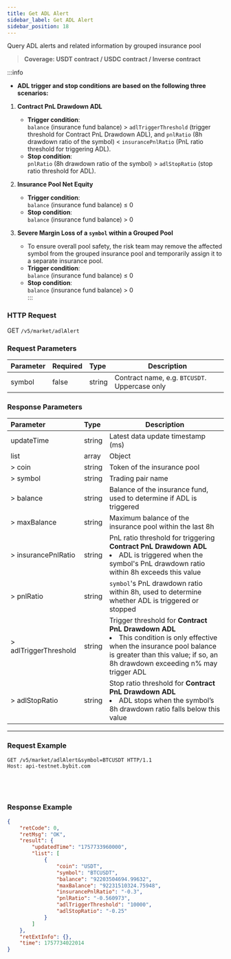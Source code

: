 ```yaml
---
title: Get ADL Alert
sidebar_label: Get ADL Alert
sidebar_position: 18
---
```


Query ADL alerts and related information by grouped insurance pool  
> **Coverage: USDT contract / USDC contract / Inverse contract**

:::info
- **ADL trigger and stop conditions are based on the following three scenarios:**

1. **Contract PnL Drawdown ADL**  
   - **Trigger condition**:  
     `balance` (insurance fund balance) > `adlTriggerThreshold` (trigger threshold for Contract PnL Drawdown ADL), and `pnlRatio` (8h drawdown ratio of the symbol) < `insurancePnlRatio` (PnL ratio threshold for triggering ADL).  
   - **Stop condition**:  
     `pnlRatio` (8h drawdown ratio of the symbol) > `adlStopRatio` (stop ratio threshold for ADL).  

2. **Insurance Pool Net Equity**  
   - **Trigger condition**:  
     `balance` (insurance fund balance) ≤ 0  
   - **Stop condition**:  
     `balance` (insurance fund balance) > 0  

3. **Severe Margin Loss of a `symbol` within a Grouped Pool**  
   - To ensure overall pool safety, the risk team may remove the affected symbol from the grouped insurance pool and temporarily assign it to a separate insurance pool.  
   - **Trigger condition**:  
     `balance` (insurance fund balance) ≤ 0  
   - **Stop condition**:  
     `balance` (insurance fund balance) > 0  
:::

### HTTP Request
GET `/v5/market/adlAlert`

### Request Parameters
| Parameter | Required | Type   | Description |
|:----------|:---------|:-------|-------------|
|symbol     | false    | string | Contract name, e.g. `BTCUSDT`. Uppercase only |

### Response Parameters
| Parameter | Type   | Description |
|:----------|:------ |-------------|
|updateTime | string | Latest data update timestamp (ms) |
|list       | array  | Object |
|> coin     | string | Token of the insurance pool |
|> symbol   | string | Trading pair name |
|> balance  | string | Balance of the insurance fund, used to determine if ADL is triggered |
|> maxBalance | string | Maximum balance of the insurance pool within the last 8h |
|> insurancePnlRatio | string | PnL ratio threshold for triggering **Contract PnL Drawdown ADL** <li>ADL is triggered when the symbol's PnL drawdown ratio within 8h exceeds this value</li> |
|> pnlRatio | string | `symbol`'s PnL drawdown ratio within 8h, used to determine whether ADL is triggered or stopped |
|> adlTriggerThreshold | string | Trigger threshold for **Contract PnL Drawdown ADL** <li>This condition is only effective when the insurance pool balance is greater than this value; if so, an 8h drawdown exceeding n% may trigger ADL</li> |
|> adlStopRatio | string | Stop ratio threshold for **Contract PnL Drawdown ADL** <li>ADL stops when the symbol’s 8h drawdown ratio falls below this value</li> |

---

### Request Example

<Tabs groupId="programming-languages">
<TabItem value="http" label="HTTP">

```http
GET /v5/market/adlAlert&symbol=BTCUSDT HTTP/1.1
Host: api-testnet.bybit.com
```

</TabItem>
<TabItem value="python" label="Python">

```python

```

</TabItem>
<TabItem value="Go" label="Go">

```go

```

</TabItem>
<TabItem value="java" label="Java">

```java

```

</TabItem>
<TabItem value="Node" label="Node.js">

```n4js

```

</TabItem>
</Tabs>

### Response Example

```json
{
    "retCode": 0,
    "retMsg": "OK",
    "result": {
        "updatedTime": "1757733960000",
        "list": [
            {
                "coin": "USDT",
                "symbol": "BTCUSDT",
                "balance": "92203504694.99632",
                "maxBalance": "92231510324.75948",
                "insurancePnlRatio": "-0.3",
                "pnlRatio": "-0.560973",
                "adlTriggerThreshold": "10000",
                "adlStopRatio": "-0.25"
            }
        ]
    },
    "retExtInfo": {},
    "time": 1757734022014
}
```
